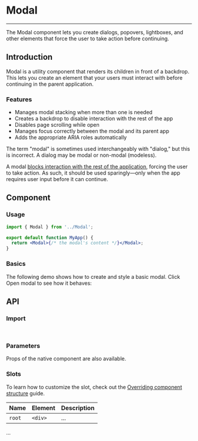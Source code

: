 
<Meta title="Feedback/Modal" />

# Modal

---

The Modal component lets you create dialogs, popovers, lightboxes, and other elements that force the user to take action before continuing.

## Introduction

Modal is a utility component that renders its children in front of a backdrop. This lets you create an element that your users must interact with before continuing in the parent application.

### Features
* Manages modal stacking when more than one is needed
* Creates a backdrop to disable interaction with the rest of the app
* Disables page scrolling while open
* Manages focus correctly between the modal and its parent app
* Adds the appropriate ARIA roles automatically

The term "modal" is sometimes used interchangeably with "dialog," but this is incorrect. A dialog may be modal or non-modal (modeless).

A modal [blocks interaction with the rest of the application](https://en.wikipedia.org/wiki/Modal_window), forcing the user to take action. As such, it should be used sparingly—only when the app requires user input before it can continue.

## Component

### Usage
```jsx
import { Modal } from '../Modal';

export default function MyApp() {
  return <Modal>{/* the modal's content */}</Modal>;
}
```

### Basics

The following demo shows how to create and style a basic modal. Click Open modal to see how it behaves:

<Canvas sourceState="hidden" of={SelectDefaultStories.Primary} />

## API

### Import

```jsx
import { Modal } from '../Modal';
```

### Parameters

Props of the native component are also available.

<ArgTypes of={Modal} />

### Slots

To learn how to customize the slot, check out the [Overriding component structure](?path=/docs/docs-intro--docs#overriding-component-structure) guide.

| Name   | Element | Description |
| ------ | ------- | ----------- |
| `root` | `<div>` | ...         |

...
